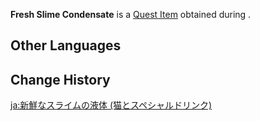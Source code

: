 {{Item Infobox
|id           = 100840
|title        = Fresh Slime Condensate
|image        = Item Slime Condensate.png
|type         = Quest Items
|description  = [[Slime Condensate]] that you just obtained. Who knows what [[Diona]] might do with it...
|source1      = [[The Cat and the Cocktail]]
|quest        = The Cat and the Cocktail
|related_type = Variant
|related_item = Slime Condensate
}}
'''Fresh Slime Condensate''' is a [[Quest Item]] obtained during {{Quest|Special Cocktailing Condiments}}.

==Other Languages==
{{Other Languages|default_hidden = 1
|en      = Fresh Slime Condensate
|zhs     = 新鲜的史莱姆凝液
|zhs_rm  = Xīnxiān de Shǐláimǔ Níngyè
|zht     = 新鮮的史萊姆凝液
|zht_rm  = Xīnxiān de Shǐláimǔ Níngyè
|ja      = 新鮮なスライムの液体
|ja_rm   = Shinsen na Suraimu no Ekitai
|ko      = 신선한 슬라임 응축액
|ko_rm   = Sinseonhan Seullaim Eungchuk'aek
|es      = Condensado de Slime fresco
|fr      = Bave de Blob fraîche
|ru      = Свежая слизь слайма
|th      = Slime Condensate สด ๆ
|th_rm   = Slime Condensate Sot-Sot
|vi      = Dịch Slime Tươi Ngon
|de      = Frische Schleimabsonderung
|id      = Slime Condensate Segar
|pt      = Condensado de Slime Fresco
|tr      = Taze Bodurlop Özü
|it      = Bava di Melmoso fresca
}}

==Change History==
{{Change History|1.5}}

[[ja:新鮮なスライムの液体 (猫とスペシャルドリンク)]]